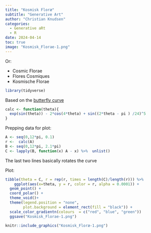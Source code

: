 ```yaml
---
title: "Kosmisk Floræ"
subtitle: "Generative Art"
author: "Christian Knudsen"
categories:
  - Generative aRt
  - R
date: 2024-04-14
toc: true
image: "Kosmisk_Florae-1.png"
---
```

Or:

- Cosmic Florae
- Flores Cosmiques
- Kosmische Florae


```r
library(tidyverse)
```

Based on the [butterfly curve](https://en.wikipedia.org/wiki/Butterfly_curve_(transcendental))
```r
calc <- function(theta){
  exp(sin(theta)) - 2*cos(4*theta) + sin((2*theta - pi ) /24)^5
}
```

Prepping data for plot:

```r
A <- seq(0,12*pi, 0.1)
r <-  calc(A)
B <- seq(0,12*pi, 2.1*pi)
C <- lapply(B, function(x) A - x) %>%  unlist()
```

The last two lines basically rotates the curve

Plot:
```r
tibble(theta = C, r = rep(r, times = length(C)/length(r))) %>% 
    ggplot(aes(x=theta, y = r, color = r, alpha = 0.0001)) +
  geom_point() +
  coord_polar() +
  theme_void()+
  theme(legend.position = "none",
        plot.background = element_rect(fill = "black")) +
  scale_color_gradientn(colours  = c("red", "blue", "green")) 
  ggsave("Kosmisk_Florae-1.png")
```

```r
knitr::include_graphics("Kosmisk_Floræ-1.png")
```


